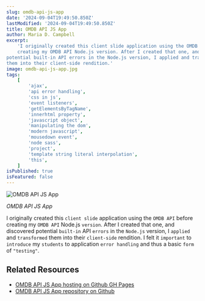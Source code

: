 ```yaml
---
slug: omdb-api-js-app
date: '2024-09-04T19:49:50.850Z'
lastModified: '2024-09-04T19:49:50.850Z'
title: OMDB API JS App
author: Maria D. Campbell
excerpt:
    'I originally created this client slide application using the OMDB API before
    creating my OMDB API Node.js version. After I created that one, and discovered
potential built-in API errors in the Node.js version, I applied and transformed
them into their client-side rendition.'
image: omdb-api-js-app.jpg
tags:
    [
        'ajax',
        'api error handling',
        'css in js',
        'event listeners',
        'getElementsByTagName',
        'innerhtml property',
        'javascript object',
        'manipulating the dom',
        'modern javascript',
        'mousedown event',
        'node sass',
        'project',
        'template string literal interpolation',
        'this',
    ]
isPublished: true
isFeatured: false
---
```


![OMDB API JS App](omdb-api-js-app.jpg)

_OMDB API JS App_

I originally created this `client slide` application using the `OMDB API` before
creating my `OMDB API` Node.js `version`. After I created that one, and
discovered potential `built-in` API `errors` in the `Node.js` version, I
`applied` and `transformed` them into their `client-side` rendition. I felt it
`important` to `introduce` my `students` to application `error handling` and
thus a basic `form` of `"testing"`.

## Related Resources

-   [OMDB API JS App hosting on Github GH Pages](https://interglobalmedia.github.io/omdb-api-js/)
-   [OMDB API JS App repository on Github](https://github.com/interglobalmedia/omdb-api-js)
